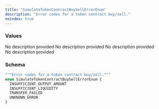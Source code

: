 ```yaml
---
title: "SimulateTokenContractBuySellErrorEnum"
description: "Error codes for a token contract buy/sell."
noindex: true
---
```


### Values

<ResponseField name="INSUFFICIENT_OUTPUT_AMOUNT" type="enum">
  No description provided
</ResponseField>

<ResponseField name="INSUFFICIENT_LIQUIDITY" type="enum">
  No description provided
</ResponseField>

<ResponseField name="TRANSFER_FAILED" type="enum">
  No description provided
</ResponseField>

<ResponseField name="UNKNOWN_ERROR" type="enum">
  No description provided
</ResponseField>

### Schema


```graphql 
"""Error codes for a token contract buy/sell."""
enum SimulateTokenContractBuySellErrorEnum {
  INSUFFICIENT_OUTPUT_AMOUNT
  INSUFFICIENT_LIQUIDITY
  TRANSFER_FAILED
  UNKNOWN_ERROR
}
```
